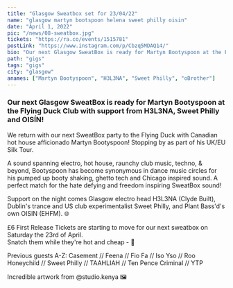 ---
title: "Glasgow Sweatbox set for 23/04/22"
name: "glasgow martyn bootspoon helena sweet philly oisin"
date: "April 1, 2022"
pic: "/news/08-sweatbox.jpg"
tickets: "https://ra.co/events/1515781"
postLink: "https://www.instagram.com/p/Cbzq5MDAQ14/"
bio: "Our next Glasgow SweatBox is ready for Martyn Bootyspoon at the Flying Duck Club with support from H3L3NA, Sweet Philly and OISÍN"
path: "gigs"
tags: "gigs"
city: "glasgow"
anames: ["Martyn Bootyspoon", "H3L3NA", "Sweet Philly", "oBrother"]
---

### Our next Glasgow SweatBox is ready for Martyn Bootyspoon at the Flying Duck Club with support from H3L3NA, Sweet Philly and OISÍN!

We return with our next SweatBox party to the Flying Duck with Canadian hot house afficionado Martyn Bootyspoon! Stopping by as part of his UK/EU Silk Tour.

A sound spanning electro, hot house, raunchy club music, techno, & beyond, Bootyspoon has become synonymous in dance music circles for his pumped up booty shaking, ghetto tech and Chicago inspired sound.
A perfect match for the hate defying and freedom inspiring SweatBox sound!

Support on the night comes Glasgow electro head H3L3NA (Clyde Built), Dublin's trance and US club experimentalist Sweet Philly, and Plant Bass'd's own OISIN (EHFM). 🌐

£6 First Release Tickets are starting to move for our next sweatbox on Saturday the 23rd of April.  
Snatch them while they're hot and cheap - <HoverLink url="ra.co/events/1515781" external inline /> 🌱

Previous guests A-Z:
Casement // Feena // Fio Fa // Iso Yso // Roo Honeychild // Sweet Philly // TAAHLIAH // Ten Pence Criminal // YTP

Incredible artwork from @studio.kenya 🖼
